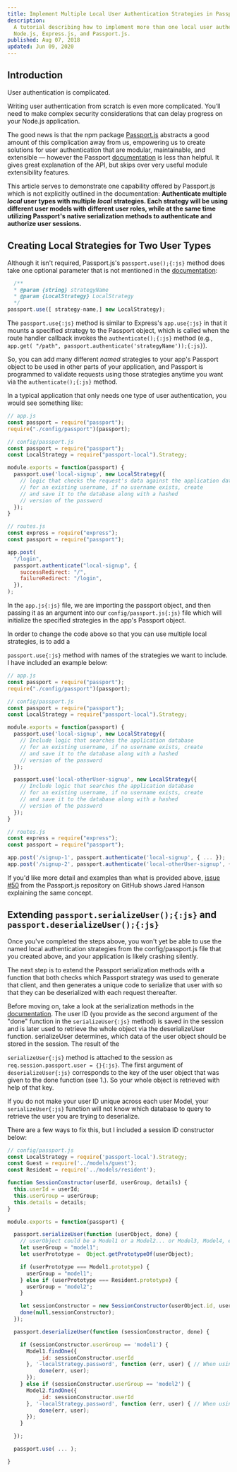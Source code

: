 ```yaml
---
title: Implement Multiple Local User Authentication Strategies in Passport.js
description:
  A tutorial describing how to implement more than one local user authentication strategy using
  Node.js, Express.js, and Passport.js.
published: Aug 07, 2018
updated: Jun 09, 2020
---
```


## Introduction

User authentication is complicated.

Writing user authentication from scratch is even more complicated. You’ll need to make complex
security considerations that can delay progress on your Node.js application.

The good news is that the npm package [Passport.js](https://github.com/jaredhanson/passport)
abstracts a good amount of this complication away from us, empowering us to create solutions for
user authentication that are modular, maintainable, and extensible — however the Passport
[documentation](http://www.passportjs.org/docs/authenticate/) is less than helpful. It gives great
explanation of the API, but skips over very useful module extensibility features.

This article serves to demonstrate one capability offered by Passport.js which is not explicitly
outlined in the documentation: **Authenticate multiple _local_ user types with multiple _local_
strategies. Each strategy will be using different user models with different user roles, while at
the same time utilizing Passport's native serialization methods to authenticate and authorize user
sessions.**

## Creating Local Strategies for Two User Types

Although it isn't required, Passport.js's `passport.use();{:js}` method does take one optional
parameter that is not mentioned in the [documentation](http://www.passportjs.org/docs/configure/):

```js
  /**
  * @param {string} strategyName
  * @param {LocalStrategy} LocalStrategy
  */
passport.use([ strategy-name,] new LocalStrategy);
```

The `passport.use{:js}` method is similar to Express's `app.use{:js}` in that it mounts a
specified strategy to the Passport object, which is called when the route handler callback invokes
the `authenticate();{:js}` method (e.g., `app.get( "/path",
passport.authenticate('strategyName'));{:js}`).

So, you can add many different _named_ strategies to your app's Passport object to be used in other
parts of your application, and Passport is programmed to validate requests using those strategies
anytime you want via the `authenticate();{:js}` method.

In a typical application that only needs one type of user authentication, you would see something
like:

```js
// app.js
const passport = require("passport");
require("./config/passport")(passport);
```

```js
// config/passport.js
const passport = require("passport");
const LocalStrategy = require("passport-local").Strategy;

module.exports = function(passport) {
  passport.use('local-signup', new LocalStrategy({
    // logic that checks the request's data against the application database
    // for an existing username, if no username exists, create
    // and save it to the database along with a hashed
    // version of the password
  });
}
```

```js
// routes.js
const express = require("express");
const passport = require("passport");

app.post(
  "/login",
  passport.authenticate("local-signup", {
    successRedirect: "/",
    failureRedirect: "/login",
  }),
);
```

In the `app.js{:js}` file, we are importing the passport object, and then passing it as an
argument into our `config/passport.js{:js}` file which will initialize the specified strategies
in the app's Passport object.

In order to change the code above so that you can use multiple local strategies, is to add a

`passport.use{:js}` method with names of the strategies we want to include. I
have included an example below:

```js
// app.js
const passport = require("passport");
require("./config/passport")(passport);
```

```js {13-18}
// config/passport.js
const passport = require("passport");
const LocalStrategy = require("passport-local").Strategy;

module.exports = function(passport) {
  passport.use('local-signup', new LocalStrategy({
    // Include logic that searches the application database
    // for an existing username, if no username exists, create
    // and save it to the database along with a hashed
    // version of the password
  });

  passport.use('local-otherUser-signup', new LocalStrategy({
    // Include logic that searches the application database
    // for an existing username, if no username exists, create
    // and save it to the database along with a hashed
    // version of the password
  });
}
```

```js {6}
// routes.js
const express = require("express");
const passport = require("passport");

app.post('/signup-1', passport.authenticate('local-signup', { ... });
app.post('/signup-2', passport.authenticate('local-otherUser-signup', { ... });
```

If you'd like more detail and examples than what is provided above,
[issue #50](https://github.com/jaredhanson/passport/issues/50) from the Passport.js repository on
GitHub shows Jared Hanson explaining the same concept.

## Extending `passport.serializeUser();{:js}` and `passport.deserializeUser();{:js}`

Once you've completed the steps above, you won't yet be able to use the named local authentication
strategies from the config/passport.js file that you created above, and your application is likely
crashing silently.

The next step is to extend the Passport serialization methods with a function that both checks which
Passport strategy was used to generate that client, and then generates a unique code to serialize
that user with so that they can be deserialized with each request thereafter.

Before moving on, take a look at the serialization methods in the
[documentation](http://www.passportjs.org/docs/configure/). The user ID (you provide as the second
argument of the "done" function in the `serializeUser{:js}` method) is saved in the session and
is later used to retrieve the whole object via the deserializeUser function. serializeUser
determines, which data of the user object should be stored in the session. The result of the

`serializeUser{:js}` method is attached to the session as
`req.session.passport.user = {}{:js}`. The first argument of `deserializeUser{:js}`
corresponds to the key of the user object that was given to the done
function (see 1.). So your whole object is retrieved with help of that key.

If you do not make your user ID unique across each user Model, your `serializeUser{:js}`
function will not know which database to query to retrieve the user you are trying to deserialize.

There are a few ways to fix this, but I included a session ID constructor below:

```js
// config/passport.js
const LocalStrategy = require('passport-local').Strategy;
const Guest = require('../models/guest');
const Resident = require('../models/resident');

function SessionConstructor(userId, userGroup, details) {
  this.userId = userId;
  this.userGroup = userGroup;
  this.details = details;
}

module.exports = function(passport) {

  passport.serializeUser(function (userObject, done) {
    // userObject could be a Model1 or a Model2... or Model3, Model4, etc.
    let userGroup = "model1";
    let userPrototype =  Object.getPrototypeOf(userObject);

    if (userPrototype === Model1.prototype) {
      userGroup = "model1";
    } else if (userPrototype === Resident.prototype) {
      userGroup = "model2";
    }

    let sessionConstructor = new SessionConstructor(userObject.id, userGroup, '');
    done(null,sessionConstructor);
  });

  passport.deserializeUser(function (sessionConstructor, done) {

    if (sessionConstructor.userGroup == 'model1') {
      Model1.findOne({
          _id: sessionConstructor.userId
      }, '-localStrategy.password', function (err, user) { // When using string syntax, prefixing a path with - will flag that path as excluded.
          done(err, user);
      });
    } else if (sessionConstructor.userGroup == 'model2') {
      Model2.findOne({
          _id: sessionConstructor.userId
      }, '-localStrategy.password', function (err, user) { // When using string syntax, prefixing a path with - will flag that path as excluded.
          done(err, user);
      });
    }

  });

  passport.use( ... );

}
```
